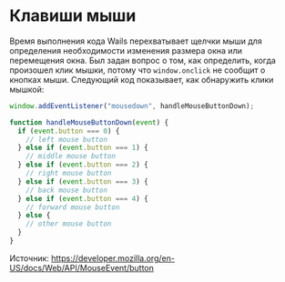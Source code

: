 # Клавиши мыши

Время выполнения кода Wails перехватывает щелчки мыши для определения необходимости изменения размера окна или перемещения окна. Был задан вопрос о том, как определить, когда произошел клик мышки, потому что `window.onclick` не сообщит о кнопках мыши. Следующий код показывает, как обнаружить клики мышкой:

```javascript
window.addEventListener("mousedown", handleMouseButtonDown);

function handleMouseButtonDown(event) {
  if (event.button === 0) {
    // left mouse button
  } else if (event.button === 1) {
    // middle mouse button
  } else if (event.button === 2) {
    // right mouse button
  } else if (event.button === 3) {
    // back mouse button
  } else if (event.button === 4) {
    // forward mouse button
  } else {
    // other mouse button
  }
}
```

Источник: https://developer.mozilla.org/en-US/docs/Web/API/MouseEvent/button

